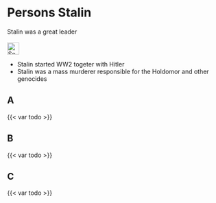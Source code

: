 # Persons Stalin {#sec-persons-stalin}

::: {.callout-caution title="Myth"}
Stalin was a great leader
[<br></br>![Search for topic in EUvsDisinfo](../all_common_img/EUvsDisinfo_400x240.jpg){height=2em}](https://euvsdisinfo.eu/disinformation-cases/?text=Joseph%20Stalin&sort=relevance)
:::

::: {.callout-tip title="Truth"}
- Stalin started WW2 togeter with Hitler
- Stalin was a mass murderer responsible for the Holdomor and other genocides
:::

## A

{{< var todo >}}

## B

{{< var todo >}}

## C

{{< var todo >}}


